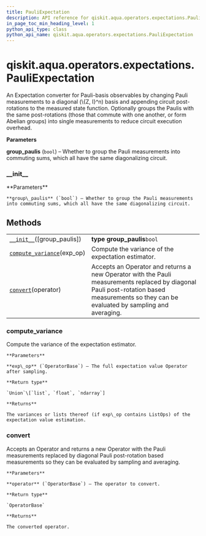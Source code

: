 ```yaml
---
title: PauliExpectation
description: API reference for qiskit.aqua.operators.expectations.PauliExpectation
in_page_toc_min_heading_level: 1
python_api_type: class
python_api_name: qiskit.aqua.operators.expectations.PauliExpectation
---
```


# qiskit.aqua.operators.expectations.PauliExpectation

<Class id="qiskit.aqua.operators.expectations.PauliExpectation" isDedicatedPage={true} github="https://github.com/qiskit-community/qiskit-aqua/tree/stable/0.9/qiskit/aqua/operators/expectations/pauli_expectation.py" signature="PauliExpectation(group_paulis=True)">
  An Expectation converter for Pauli-basis observables by changing Pauli measurements to a diagonal (\{Z, I}^n) basis and appending circuit post-rotations to the measured state function. Optionally groups the Paulis with the same post-rotations (those that commute with one another, or form Abelian groups) into single measurements to reduce circuit execution overhead.

  **Parameters**

  **group\_paulis** (`bool`) – Whether to group the Pauli measurements into commuting sums, which all have the same diagonalizing circuit.

  ### \_\_init\_\_

  <Function id="qiskit.aqua.operators.expectations.PauliExpectation.__init__" signature="__init__(group_paulis=True)">
    **Parameters**

    **group\_paulis** (`bool`) – Whether to group the Pauli measurements into commuting sums, which all have the same diagonalizing circuit.
  </Function>

  ## Methods

  |                                                                                                                                                                             |                                                                                                                                                                                            |
  | --------------------------------------------------------------------------------------------------------------------------------------------------------------------------- | ------------------------------------------------------------------------------------------------------------------------------------------------------------------------------------------ |
  | [`__init__`](#qiskit.aqua.operators.expectations.PauliExpectation.__init__ "qiskit.aqua.operators.expectations.PauliExpectation.__init__")(\[group\_paulis])                | **type group\_paulis**`bool`                                                                                                                                                               |
  | [`compute_variance`](#qiskit.aqua.operators.expectations.PauliExpectation.compute_variance "qiskit.aqua.operators.expectations.PauliExpectation.compute_variance")(exp\_op) | Compute the variance of the expectation estimator.                                                                                                                                         |
  | [`convert`](#qiskit.aqua.operators.expectations.PauliExpectation.convert "qiskit.aqua.operators.expectations.PauliExpectation.convert")(operator)                           | Accepts an Operator and returns a new Operator with the Pauli measurements replaced by diagonal Pauli post-rotation based measurements so they can be evaluated by sampling and averaging. |

  ### compute\_variance

  <Function id="qiskit.aqua.operators.expectations.PauliExpectation.compute_variance" signature="compute_variance(exp_op)">
    Compute the variance of the expectation estimator.

    **Parameters**

    **exp\_op** (`OperatorBase`) – The full expectation value Operator after sampling.

    **Return type**

    `Union`\[`list`, `float`, `ndarray`]

    **Returns**

    The variances or lists thereof (if exp\_op contains ListOps) of the expectation value estimation.
  </Function>

  ### convert

  <Function id="qiskit.aqua.operators.expectations.PauliExpectation.convert" signature="convert(operator)">
    Accepts an Operator and returns a new Operator with the Pauli measurements replaced by diagonal Pauli post-rotation based measurements so they can be evaluated by sampling and averaging.

    **Parameters**

    **operator** (`OperatorBase`) – The operator to convert.

    **Return type**

    `OperatorBase`

    **Returns**

    The converted operator.
  </Function>
</Class>

